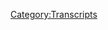 {{Transcript
    | title         = [[761: December 11, 2003]]
    | caption       = [https://knowledgefight.libsyn.com/761-december-11-2003 Listen to this episode on Libsyn]
    | episodeNumber = [[761: December 11, 2003|761]]
    | length        = 01:11:42
}}

{{MessageBox
    | header     = Warning: Bot Generated Content
    | text       = This transcript was automatically generated by transcription software and likely contains many mistakes and misattributions. Please check the audio for definitive quotes, attribution, and context.
    | image      = N3yvass4myg91.webp
    | imagewidth = 50px
    | id         = warning
}}

{{TranscriptBlock
    | name      = Alex Jones
    | timestamp = 00:04
    | text      = Red Alert. Red alert. Red alert. Red Alert knowledge five days damn important wedding knowledge party.com It's time to pray. I have great respect for knowledge, knowledge. I'm sick of them posing as if they're the good guys Shang chi or the bad guy knowledge. Dan and Jordan knowledge fight need money Andy and Andy are stopping Andy and Ken handy in Kansas. Andy in Kansas, you're on the airplane. Huge fan. I love your word. Knowledge by knowledge fight.com
}}

{{TranscriptBlock
    | name      = Dan
    | timestamp = 00:59
    | text      = Hey everybody, welcome back to knowledge fight. I'm Dan. I'm George. We're couple dudes like sit around worship at the altar of saline and talk a little bit about Alex Jones. Oh,
}}

{{TranscriptBlock
    | name      = Jordan
    | timestamp = 01:08
    | text      = indeed. We are. Oh. Something caught my throat. Oh, Dad, Jordan, dad. Jordan. Quick question. So what's your bright spot today, buddy? Well, my
}}

{{TranscriptBlock
    | name      = Dan
    | timestamp = 01:19
    | text      = bright spot today Jordan is that I finally got around to finishing off Better Call Saul. Oh, finally made it through the last season finished it. It's great. Yeah, I have some thoughts. Some spoiler free thoughts. I guess sounds good. Not enough Lavelle.
}}

{{TranscriptBlock
    | name      = Jordan
    | timestamp = 01:40
    | text      = That is that is fair. Always love
}}

{{TranscriptBlock
    | name      = Dan
    | timestamp = 01:43
    | text      = that Lavelle Crawford. He is he's a Missouri guy. I believe. Yeah. St. Louis. Yep. So that's always near and dear to my heart who
}}

{{TranscriptBlock
    | name      = Jordan
    | timestamp = 01:51
    | text      = are in comic for decades. Yes. Before just landed up in a weird situation long before
}}

{{TranscriptBlock
    | name      = Dan
    | timestamp = 01:57
    | text      = he was on Breaking Bad. He he was on BTS comic shows pretty regularly. On there. Thought he was hilarious. So funny. Me and my buddies had his CD taking a fat break. Big fan.
}}

{{TranscriptBlock
    | name      = Jordan
    | timestamp = 02:14
    | text      = He did have that early crutch of Hey, man. Come on. I'm a large dude. Yeah, yeah, we got it,
}}

{{TranscriptBlock
    | name      = Dan
    | timestamp = 02:21
    | text      = man. He's just so delivery. So great. We and my buddies got scolded because he came to deja vu the comedy club in Colombia. And we got scolded because we were laughing to RC
}}

{{TranscriptBlock
    | name      = Jordan
    | timestamp = 02:32
    | text      = man and his voice to his voice is so distinct. And he really uses it. Well.
}}

{{TranscriptBlock
    | name      = Dan
    | timestamp = 02:38
    | text      = Yeah. Yeah. So other thoughts that I had? That? I don't know. I thought it was I don't know if this is their intention. Okay. But I ran out of patience with the character of Saul.
}}

{{TranscriptBlock
    | name      = Jordan
    | timestamp = 02:53
    | text      = I think it is their attention. Yeah. After six seasons, how can you not be tired of a fast talking? Con man?
}}

{{TranscriptBlock
    | name      = Dan
    | timestamp = 03:00
    | text      = Well, there's, there's a like pathos. Obviously, that runs through especially like some of the earlier seasons sure of like, how this person turned into Saul Goodman. Right. Right. You know, and like, that is pretty interesting. That person does terrible things, but you feel for them. And truly, I just thought it was an interesting exercise in like, where is the point where that has? We've had enough of that. It is intentional, right? Bravo. Right, right. Right. Right. Yeah.
}}

{{TranscriptBlock
    | name      = Jordan
    | timestamp = 03:31
    | text      = It's fascinating. How how, what would I say, it's fairly difficult to create a character that is morally bankrupt, right? And then still set your TV series with that person in as the hero in their own mind, you know, so he's traveling throughout this world, and you see all these justifications that you make, and you can feel the pathos of it, right. But in real life, you'd be like, fucking get the shit out of here. Fuck you, man. Go.
}}

{{TranscriptBlock
    | name      = Dan
    | timestamp = 04:04
    | text      = But I also think it's not morally bankrupt. Enough. Fair, you know, I think that there's a little bit of trying to take out of both bash Sure, sure. Sure. If that's even a metaphor, but anyway, it was enjoyable enough, but I did resent that. It seemed to me that there were like, 10 episodes a season. Last season. There were 13 Yeah, but I didn't know that. And so it was fairly late at night. And I was like, All right, I'm on. I'm on episode eight. Oh, no. Yeah. And then I was like, Wait, there's another episode. Yeah. Then you got to finish it. Yeah, well, you can't not anyway, what's your bright
}}

{{TranscriptBlock
    | name      = Jordan
    | timestamp = 04:39
    | text      = spot? My bright spot is if you call you remember, what sorry. You got one more thought? One more thought one more thought.
}}

{{TranscriptBlock
    | name      = Dan
    | timestamp = 04:46
    | text      = So obviously, right Andy? This is not a spoiler. Sure. But like Walt and Jesse from Breaking Bad come back. Yes. For cambios at the courts, they gotta do of course your you know there's intersecting too. timelines high at all. Have you? I gotta say, refreshing is hell. See? See Jessie you know it right you forget like, like the amount of charm he has ya know it. That character is a lot of fun.
}}

{{TranscriptBlock
    | name      = Jordan
    | timestamp = 05:17
    | text      = Yeah, he's he's a character that somehow you're like yeah, man I'm rooting for you.
}}

{{TranscriptBlock
    | name      = Dan
    | timestamp = 05:24
    | text      = While I'm not sure if that got old Yeah, maybe it did and I just have forgotten because it's been a while since I watch Breaking Bad Yeah it
}}

{{TranscriptBlock
    | name      = Jordan
    | timestamp = 05:31
    | text      = does. It does make me want to watch Breaking Bad again but I still have not done it. You
}}

{{TranscriptBlock
    | name      = Dan
    | timestamp = 05:35
    | text      = know what's weird what when Jesse and Walt came back was my response to all it was this asshole. Motherfucker that maybe that's intentional too. Who knows? I interrupted you. Yeah, if
}}

{{TranscriptBlock
    | name      = Jordan
    | timestamp = 05:51
    | text      = you remember I told you about that 24 hour stream that guy did and Final Fantasy nine. Did all those funny, right? He's started doing Matakohe started doing a Final Fantasy one through 15 Oh, Marathon. Whoa, I think he's just going. I think he's, I think there's like an hour break. But essentially, he's just started them taking a little nap. He's been going on for three days or something. Now I think he's in like, 50 to three hours straight.
}}

{{TranscriptBlock
    | name      = Dan
    | timestamp = 06:20
    | text      = Is he trying to speed run? Yeah, all of them. Okay, from start to finish there even a record that he's trying to break or he just said,
}}

{{TranscriptBlock
    | name      = Jordan
    | timestamp = 06:28
    | text      = assume it's I assume that it what it really is, is an act of altruism, right? Somebody is going to do that. Right. So what he's doing is doing that in order to save the rest of the human race from having to is he doing it for charity? No, I
}}

{{TranscriptBlock
    | name      = Dan
    | timestamp = 06:43
    | text      = don't think so. Maybe I have no idea. This opportunity. Perhaps I do a fundraiser. So I
}}

{{TranscriptBlock
    | name      = Jordan
    | timestamp = 06:49
    | text      = don't think anybody is watching. I'm not sure.
}}

{{TranscriptBlock
    | name      = Dan
    | timestamp = 06:52
    | text      = So here's here's what I was thinking about was that so I know, I've only played the Final Fantasy seven remake at your behest. And you know, it's a modern game. Yeah. Has like the aesthetics of of a fairly current game. And I've seen the original Final Fantasy seven. What that will those graphics look like the polygon? Yeah, but that's the seventh one. Right? It was the first one like a Zork tech venture. It
}}

{{TranscriptBlock
    | name      = Jordan
    | timestamp = 07:20
    | text      = was I mean, I want to say it was more like Dig Dug, in that you had like just pixels, then you would walk up and then left and it would be like you got into a fight and you're like, fight and they're like you won the fight. That was basically
}}

{{TranscriptBlock
    | name      = Dan
    | timestamp = 07:33
    | text      = the first one was a Bubble Bobble. Yeah, about that. Well, that it's shocking to me. I mean, that would even be fun. I mean, I wouldn't want to watch this guy play for like days at a time. But no, no, it would be very interesting to see the evolution of the style and the aesthetics of it. Yeah, like that would be it'd be worth it to skim through it. It
}}

{{TranscriptBlock
    | name      = Jordan
    | timestamp = 07:55
    | text      = was it was fascinating. I like saw it happen. And then I saw some of the video game and I sat there and watched it for like, 1520 minutes. I was like, Oh, right. That's that game. That's
}}

{{TranscriptBlock
    | name      = Dan
    | timestamp = 08:04
    | text      = the sort of thing I would be like. Okay with putting on in the background? Yes.
}}

{{TranscriptBlock
    | name      = Jordan
    | timestamp = 08:08
    | text      = 100%. Yeah. And then I came back and he was playing a different game.
}}

{{TranscriptBlock
    | name      = Dan
    | timestamp = 08:12
    | text      = He's slowly losing his mind. I
}}

{{TranscriptBlock
    | name      = Jordan
    | timestamp = 08:14
    | text      = assume. At one point, I think I turned it on and he had not spoken for like a half hour. I don't know what's going on.
}}

{{TranscriptBlock
    | name      = Dan
    | timestamp = 08:21
    | text      = I do think there's something so great about like, endurance based comedy.
}}

{{TranscriptBlock
    | name      = Jordan
    | timestamp = 08:27
    | text      = Honestly, there's something so kindred I feel to him doing something absurd. Just because you know it needs do I guess Sure.
}}

{{TranscriptBlock
    | name      = Dan
    | timestamp = 08:38
    | text      = Like the George Lucas talk show with their lifetime special. They did 30 Something hours of all the live action star wars. Yes.
}}

{{TranscriptBlock
    | name      = Jordan
    | timestamp = 08:47
    | text      = It's what you gotta do.
}}

{{TranscriptBlock
    | name      = Dan
    | timestamp = 08:48
    | text      = Yeah, you end up going nuts. We should do that some time. Every episode of Infowars marathon.
}}

{{TranscriptBlock
    | name      = Jordan
    | timestamp = 08:54
    | text      = I don't know if we will live that long. We got to do okay. It's an act of altruism. Somebody's going to.
}}

{{TranscriptBlock
    | name      = Dan
    | timestamp = 09:01
    | text      = So Jordan today we have an episode to do. It won't be days long guy. Yeah, sure you have that? So here's the situation. Yeah. Ah, we're gonna do another 2003 episodes. Okay, and here's why. All right, I got down to business. And I was I was like, we're gonna go back to the President. We're gonna check in on him. I'm gonna play you a clip of Alex from the 28th. So that was Wednesday. Gotcha. And I just was like, I'm out.
}}

{{TranscriptBlock
    | name      = Alex Jones
    | timestamp = 09:27
    | text      = Powerful horses. Badly around the clock for many years to take us off the air. But thanks for you, the viewers and listeners, your word of mouth, your prayers, your support. We are still on air and in many ways those scarred stronger than ever, with more resolved than ever. Thank you so much for joining us today. Okay, we're gonna open the phones up throughout the four hours of the transmission. We have a very special guest popping in in the third hour, but the first and second hour and into the fourth week. begging halls today, on any issue you wish to discuss. It'll be a wild card. Free For All here, but honestly on the front a lot of topics and news that I want to get to
}}

{{TranscriptBlock
    | name      = Dan
    | timestamp = 10:11
    | text      = you sounds like shit. Yeah. Why
}}

{{TranscriptBlock
    | name      = Jordan
    | timestamp = 10:12
    | text      = does it sound so shady?
}}

{{TranscriptBlock
    | name      = Dan
    | timestamp = 10:14
    | text      = I mean, not just even the audio. He sounds like someone hit him with a Trank. Like, right before they started the show. Absolutely. It's it sounds so there's no spark of life. And just, it is a bummer. And then I kept listening and he doesn't go to calls.
}}

{{TranscriptBlock
    | name      = Jordan
    | timestamp = 10:31
    | text      = Come on,
}}

{{TranscriptBlock
    | name      = Dan
    | timestamp = 10:32
    | text      = I gotta get out of here. Man, Jesus, I know, we got to talk about the present day. Well, but like, I'm listening to this. He's making me sad. It's the end of the year. I don't want to deal with it. He's just doing like, one of his big narratives was a COVID. That conspiracy theory that he's pretending is current. But it's a talking point that he had from January. Yeah, like he's just reusing it as if it's some new bombshell. And I'm like, I can't I can't do this.
}}

{{TranscriptBlock
    | name      = Jordan
    | timestamp = 10:59
    | text      = I just do the one year anniversary of him making that bullshit claim. So
}}

{{TranscriptBlock
    | name      = Dan
    | timestamp = 11:03
    | text      = you know, your mind resets. Every year your greatest reset? Oh, so I decided I'm going to stick around in December 2003. So we're talking about December 11 2003. Ah, and this is a roller coaster. Okay, this episode at the beginning, you're gonna think you're gonna be really furious about it. And then you're still gonna be a little mad, but there's some fun. Okay. Okay, we'll go down to business on that. But first, Jordan, let's say hello to some new wall. Oh, that's great idea. I've got a couple of very late Happy Birthday. So let's just get those out of the way. First. So first, happy birthday, Phil on March 16. From your favorite sister. Thank you so much. You're now policy rock. I'm a policy
}}

{{TranscriptBlock
    | name      = Jordan
    | timestamp = 11:45
    | text      = Happy birthday. Thank you very much.
}}

{{TranscriptBlock
    | name      = Dan
    | timestamp = 11:47
    | text      = I'm not possibly be that delayed but in advance of this March.
}}

{{TranscriptBlock
    | name      = Jordan
    | timestamp = 11:53
    | text      = If if she did that on purpose, and sent it in like August just being like I bet they're gonna do it next year.
}}

{{TranscriptBlock
    | name      = Dan
    | timestamp = 12:01
    | text      = I don't know what the deal is. Anyway. Happy birthday. Happy birthday. And happy birthday Dr. Bell Arzo. Bell, Bell Azhar bow. Stand extend IQ. Thank you so much. You are now policy one. I'm a policy wonk Happy Birthday. Okay. And also, Kevin Love 2012 numbers are actually Adrenochrome thank you so much. You are now policy walk.
}}

{{TranscriptBlock
    | name      = Alex Jones
    | timestamp = 12:25
    | text      = I'm a policy wonk.
}}

{{TranscriptBlock
    | name      = Dan
    | timestamp = 12:26
    | text      = I sounded confused. But also those are just words. To put that together,
}}

{{TranscriptBlock
    | name      = Jordan
    | timestamp = 12:30
    | text      = if I remember correctly, Kevin Love in 2012 was on the Cavaliers or he might still have been on the Timberwolves.
}}

{{TranscriptBlock
    | name      = Dan
    | timestamp = 12:41
    | text      = I'm wondering if this is a Kony 2012 thick. But I just think that whenever anybody mentions 2012 Yeah, that's fair. That's he currently really stole 2012 from the Mayan apocalypse. That's fair terms of reference.
}}

{{TranscriptBlock
    | name      = Jordan
    | timestamp = 12:52
    | text      = That was interesting. Yeah.
}}

{{TranscriptBlock
    | name      = Dan
    | timestamp = 12:55
    | text      = Next, your mother walks policies and hell. Thank you so much for now policy.
}}

{{TranscriptBlock
    | name      = Alex Jones
    | timestamp = 12:59
    | text      = Well, I'm a policy wonk,
}}

{{TranscriptBlock
    | name      = Jordan
    | timestamp = 13:01
    | text      = thank you very much. Next,
}}

{{TranscriptBlock
    | name      = Dan
    | timestamp = 13:02
    | text      = just read Brave New World and surprise, Alex is still a dumbass. Thank you so much. You're now policy walk.
}}

{{TranscriptBlock
    | name      = Alex Jones
    | timestamp = 13:07
    | text      = I'm a policy wonk.
}}

{{TranscriptBlock
    | name      = Jordan
    | timestamp = 13:08
    | text      = Thank you very much. That was the biggest revelation from that
}}

{{TranscriptBlock
    | name      = Dan
    | timestamp = 13:11
    | text      = book. But did you read Brave New World revisited. Next Dream Queen and pizza boy, thank you so much for an hour policy won't have a policy. Thank you very much. And finally, Violet. Beauregard. Thank you so much, and our policy walk and they actually asked me to make sure that I pointed out that chimera is our people to thank you so much. You're now a policy wonk.
}}

{{TranscriptBlock
    | name      = Alex Jones
    | timestamp = 13:31
    | text      = I'm a policy wonk,
}}

{{TranscriptBlock
    | name      = Dan
    | timestamp = 13:32
    | text      = thank you very much. Thank you. All right. So we're in the past December 11 2003. I think in this first clip, you're going to get why I said, this might be an infuriating seeming episode.
}}

{{TranscriptBlock
    | name      = Alex Jones
    | timestamp = 13:46
    | text      = All right, my French folks listening worldwide all the ships at sea. It is Thursday, the 11th day of December 2003. We have Phyllis Shapley, the founder of Eagle Forum joining us halfway into the next hour.
}}

{{TranscriptBlock
    | name      = Dan
    | timestamp = 14:05
    | text      = So Phyllis Schlafly is on but this twists in a way that you wouldn't expect necessarily. I'm probably overselling this in terms of it being some kind of like really fun thing. I found it remarkably entertaining. Yeah. I also love the idea of Alex saying hello to the ships at sea.
}}

{{TranscriptBlock
    | name      = Jordan
    | timestamp = 14:23
    | text      = That was a that was a turn. Yeah. I wasn't expecting that. I wasn't sure if he was on some sort of special broadcast for
}}

{{TranscriptBlock
    | name      = Dan
    | timestamp = 14:30
    | text      = the troops. This is us. Oh, yeah.
}}

{{TranscriptBlock
    | name      = Jordan
    | timestamp = 14:34
    | text      = Bob Hope special. Is that what's going on here? Yeah.
}}

{{TranscriptBlock
    | name      = Dan
    | timestamp = 14:38
    | text      = So there's some there's some news stories that Alex gets to and here is the first one
}}

{{TranscriptBlock
    | name      = Alex Jones
    | timestamp = 14:44
    | text      = and we're about to dive straight into all the vital news and information so strap yourselves in. The websites are in fo wars.com and prison planet.com. British intelligence helped her militaries bomb Northern Ireland. That's the London Guardian headline from today. Now you can't spell out government sponsored terrorism any clearer than that Kenyan that's already come out that almost every major bombing of the last 20 or years has been British in intelligence
}}

{{TranscriptBlock
    | name      = Dan
    | timestamp = 15:19
    | text      = except Except for the all those ones that you said Putin did. Wait,
}}

{{TranscriptBlock
    | name      = Jordan
    | timestamp = 15:24
    | text      = wait, did he just say every bombing for the last 24 years while and they got the market cornered? Well
}}

{{TranscriptBlock
    | name      = Dan
    | timestamp = 15:32
    | text      = see, this is why Alex was concerned about the euro.
}}

{{TranscriptBlock
    | name      = Jordan
    | timestamp = 15:37
    | text      = Absolutely, yeah, if the UK has got that on their lockdown.
}}

{{TranscriptBlock
    | name      = Dan
    | timestamp = 15:41
    | text      = So this has to do with a trio of bombs that were detonated in Dublin on May 17 1974, ultimately killing 26 and injuring hundreds more. This was followed up by another bomb that went off in Monacan. At this point, in 2003, former Irish Supreme Court Judge Henry Barron was preparing to release a report detailing an investigation into British intelligence involvement in the troubles. And one of the things that was a big takeaway was that British intelligence likely colluded with loyalist terrorists in the carrying out of these bombings, oh, everyone is shocked. This is awful. But even the underlying report that Alex is using, as he sort of stopped short of saying that it can be proven. Alex is very uncertain and on careful about detail, right, right. Another detail that Alex is getting wrong is that he's saying that these bombings that British intelligence is suspected of involvement in happened in Northern Ireland. The two cities that they occurred in are both in Ireland. Yeah, this is a pretty critical detail when you consider the dynamics of Alex's ideas about false flags and all of that, but he just gets it wrong. And then it's established and he moves on.
}}

{{TranscriptBlock
    | name      = Jordan
    | timestamp = 16:49
    | text      = That's what was confusing me is like, Okay, well, British intelligence is bombing Northern Ireland to blame it on the IRA. Yes. But that's not what's happening. Oh, they just bombed the IRA.
}}

{{TranscriptBlock
    | name      = Dan
    | timestamp = 17:00
    | text      = They were given clandestine support to loyalist terrorists in Ireland. Right. That was that the story was Alex's misreporting it in a way that would lead you to the conclusion that you came to?
}}

{{TranscriptBlock
    | name      = Jordan
    | timestamp = 17:14
    | text      = Right. Right, right. Yeah. Because I mean, historically, I'm gonna, I'm gonna just go out on a limb here, and I'm gonna say, the British have not been on the Irish side.
}}

{{TranscriptBlock
    | name      = Dan
    | timestamp = 17:24
    | text      = So Alex says this story, and he covers it a bit poorly, naturally gets details wrong. doesn't hit any any, like actual points of what this this Baron the judge was putting out, or these stories are actually about. But he does get back to another story. And this was on our last episode seemed very strange. If you recall, there was a judge that said, Hey, if you say Jesus putting you in jail,
}}

{{TranscriptBlock
    | name      = Jordan
    | timestamp = 17:52
    | text      = yes, I do recall the prison. I do recall how important that was. Yes,
}}

{{TranscriptBlock
    | name      = Dan
    | timestamp = 17:57
    | text      = yeah. I was very confused by this naturally. And thankfully, Alex brings it back up good, and we get some new details. Excellent.
}}

{{TranscriptBlock
    | name      = Jordan
    | timestamp = 18:03
    | text      = We'll also
}}

{{TranscriptBlock
    | name      = Alex Jones
    | timestamp = 18:05
    | text      = explode the myth of Church State separation. And we have a synopsis here due to listeners requesting that we'll go over. Here's one of them. In Texas, a US District Judge decreed that any student uttering the word Jesus at his school graduation will be arrested and locked up and make no mistake, announced judge Samuel b can't. The court is going to have the United States Marshal in attendance at the graduation of any student offends this court. The student will be summarily arrested and will face up to six months incarceration in Galveston County Jail for contempt of court. I'll tell you if I was a student I'd say the name Jesus good for you. Little thing
}}

{{TranscriptBlock
    | name      = Dan
    | timestamp = 18:45
    | text      = you should know but Samuel can't get piece of shit. I was gonna say there's no way this guy is a cool dude. In 2009. He resigned his position as Judge instead of facing an impeachment hearing over charges that he sexually assaulted multiple former employees. He ended up being sentenced to 33 months in prison for obstruction of justice involving those accusations. And in the course of it, it came out that like he would tell the beat like people he was harassing. Yeah, like I am the law. Oh, boy. Yeah, he sucks. Yeah, I was trying to dig up this stuff about him saying that no one could say Jesus at this graduation, but there weren't any stories about it from 2003. What you'd think there would be if that
}}

{{TranscriptBlock
    | name      = Jordan
    | timestamp = 19:24
    | text      = was a true story, Fox News would have turned that into a years long investigation.
}}

{{TranscriptBlock
    | name      = Dan
    | timestamp = 19:30
    | text      = Well see, here's the thing. Well, I was poking around and then I found an article on a Christian blog and it started to come into focus. Apparently this story about Kent comes from a book by David Limbaugh titled persecution, how liberals are waging war against Christianity. According to this book, Kent made the proclamation in May 1995. Alex is reporting this as he presents a story because he's probably just seen blogs that are repeating this thing that was published in limbaugh's book which came out In August 2003, so Alex is probably like he thinks that this is the thing that just happened and that's because of lazy right opportunistic reporting that goes on and sensational last right? Right Wing victimization blogs. This claim is reported all over apocalyptic Christian media and it's told differently in different venues. For instance, it's often reported as a threat about a graduation in the outlets that want to appear more news like John Hagee doomsday preacher wrote about Kenton his book, can America survive 10 prophetic signs, we are the terminal generation. And it hits a little different as the kids say, for one thing, it isn't about a graduation ceremony anymore. This time it's about anybody praying in school. Oh my god. And it also seems a bit more severe. Quote, anyone who thinks I'm kidding about this better think again, anyone who violates these orders is going to wish that he or she had died as a child when this court gets through with it.
}}

{{TranscriptBlock
    | name      = Jordan
    | timestamp = 20:56
    | text      = All right. All right. Okay, eventually, we're gonna have to deal with lying as a problem in maths right.
}}

{{TranscriptBlock
    | name      = Dan
    | timestamp = 21:04
    | text      = They're gonna wish they died as a child. This
}}

{{TranscriptBlock
    | name      = Jordan
    | timestamp = 21:06
    | text      = is insane. What the fuck is happening? I don't know why you can't just say this.
}}

{{TranscriptBlock
    | name      = Dan
    | timestamp = 21:13
    | text      = So I looked around a little bit more, and I was able to find some news for 1995 that explained what this is about. Okay. in Galveston, Texas, a lawyer representing four students brought a suit against the school system because they had formal prayers read before graduation ceremonies, and before every home football game, and because folks also they routinely would hand out Bibles on school grounds, right. So these four students brought a class action suit against the school district. Yeah, I'm on their team. I can find no concrete evidence that can't ever said anything about people who said Jesus, wishing they hadn't been born. But this case did eventually make it all the way to the Supreme Court in Santa Fe Independent School District vs. Doe, where the court ruled that these prayers, even if they were written and delivered by students constituted policy of the school and therefore broke the Establishment Clause. Yeah. interesting bit of trivia, the lawyer who represented the school district in their argument that they are
}}

{{TranscriptBlock
    | name      = Jordan
    | timestamp = 22:07
    | text      = feel Hatice.
}}

{{TranscriptBlock
    | name      = Dan
    | timestamp = 22:12
    | text      = But it was Jay Sekulow, who would go on to be one of Trump's top attorneys and may have perjured himself during the impeachment hearings.
}}

{{TranscriptBlock
    | name      = Jordan
    | timestamp = 22:19
    | text      = Why is life so weird? Yeah,
}}

{{TranscriptBlock
    | name      = Dan
    | timestamp = 22:22
    | text      = these recurring characters pop back up.
}}

{{TranscriptBlock
    | name      = Jordan
    | timestamp = 22:24
    | text      = I mean, I It's it but the more it does make sense on a certain level in a hopeful way, there that there can't be that many people with no shame, right? Sure.
}}

{{TranscriptBlock
    | name      = Dan
    | timestamp = 22:34
    | text      = Did they make showing back up? Yeah, the fact the fact that they're recycling? Yeah, it does imply that like, there's enough people who wouldn't do yeah, there's only
}}

{{TranscriptBlock
    | name      = Jordan
    | timestamp = 22:42
    | text      = so many nights on the on the chessboard, you know, you can't have more or less.
}}

{{TranscriptBlock
    | name      = Dan
    | timestamp = 22:47
    | text      = Well, I guess I was gonna I was gonna rebut that. But this kind of works for your argument, too. And that is that like, there may be a ton of people who have no shame. But there's only a few who have any talent. Yes, yeah, there we go. The other ones just they're the pawns on the board.
}}

{{TranscriptBlock
    | name      = Jordan
    | timestamp = 23:03
    | text      = They'll be sacrificed for nothing.
}}

{{TranscriptBlock
    | name      = Dan
    | timestamp = 23:05
    | text      = Anyway, I don't know if these quotes that are being thrown around are accurate. And more likely, what happened is that a judge said, if they were going to have a prayer, it had to be non sectarian, which is being framed as he was anti Jesus. And if you say, I will say, however, that Sam can't is giant piece of shit. And if there's anyone that I think has the character to possibly say something like that, quote, probably could be him. Now. I'm not gonna say it's impossible that this quote is real, but if it is, it's being used very out of context. And it happened in 1995. Yeah, and now we're eight years later on Alex's show, and he's pretending that this dude just said this thing. It's it's a little bit much. Yeah,
}}

{{TranscriptBlock
    | name      = Jordan
    | timestamp = 23:45
    | text      = I mean, a guy who's documented as saying things along the lines of I Am, the law may have delayed out a couple of Judge Dredd punishments
}}

{{TranscriptBlock
    | name      = Dan
    | timestamp = 23:56
    | text      = in his time. It might have been I am the government, but you know, St. Paul.
}}

{{TranscriptBlock
    | name      = Jordan
    | timestamp = 24:00
    | text      = Sure. Yeah, whatever it is, yeah. Judge Dredd.
}}

{{TranscriptBlock
    | name      = Dan
    | timestamp = 24:03
    | text      = I mean, I was thinking about it. It's like, it would be legit like us covering something that happened in 2014. As if it was, yeah, like happening right now. Yeah. sloppy.
}}

{{TranscriptBlock
    | name      = Jordan
    | timestamp = 24:15
    | text      = That's terrible. Yeah, that's terrible.
}}

{{TranscriptBlock
    | name      = Dan
    | timestamp = 24:18
    | text      = Anyway, there's some other bad news.
}}

{{TranscriptBlock
    | name      = Jordan
    | timestamp = 24:21
    | text      = Kevin Love was just
}}

{{TranscriptBlock
    | name      = Alex Jones
    | timestamp = 24:22
    | text      = traded to the Cavaliers. There's examples here of kindergarteners, saying God is great. God is good. Let's thank him for food. They're being grabbed. It's thoughtcrime folks, but you can run around engaging in witchcraft activities all you want if you love Harry Potter.
}}

{{TranscriptBlock
    | name      = Dan
    | timestamp = 24:37
    | text      = Yep, yep. You can read Harry Potter, which is witchcraft craft activity. But if you're, if you're in kindergarten, and you pray for over a snack, you go into jail. i You're getting arrested.
}}

{{TranscriptBlock
    | name      = Jordan
    | timestamp = 24:48
    | text      = I don't understand how you cannot see the glaring difference between the two, even as an offhand comment of being like Oh, but you can talk about witches and Harry Potter all De that you want like that. So not similar to pray?
}}

{{TranscriptBlock
    | name      = Dan
    | timestamp = 25:04
    | text      = Well, totally. And also, I don't think you can get arrested as a kindergartener
}}

{{TranscriptBlock
    | name      = Jordan
    | timestamp = 25:09
    | text      = you can and try it as an adult, but only three states three states Mississippi, because everyone can be tried as an adult in Mississippi, Louisiana because sometimes how
}}

{{TranscriptBlock
    | name      = Dan
    | timestamp = 25:19
    | text      = do you pronounce that state Mississippi? Okay.
}}

{{TranscriptBlock
    | name      = Jordan
    | timestamp = 25:23
    | text      = I can't not Mississippi
}}

{{TranscriptBlock
    | name      = Dan
    | timestamp = 25:25
    | text      = have you been hanging out with that guy who makes copies, Alex's take
}}

{{TranscriptBlock
    | name      = Jordan
    | timestamp = 25:29
    | text      = Louisiana dentures. That's my name is the epi patches, we go down the Mississippi.
}}

{{TranscriptBlock
    | name      = Dan
    | timestamp = 25:35
    | text      = So Alex has some just deceit about this whole story about the you're going to jail for saying Jesus,
}}

{{TranscriptBlock
    | name      = Alex Jones
    | timestamp = 25:43
    | text      = and the Wiccans can have their little grips. The Harry Potter worshipers can the Buddhists, the Muslims can wear their head dresses, that's all fine and dandy. But when you get to Christians in their own acceptance speeches, for those that want awards that was of this particular case, cannot thank Jesus for the guidance in their life. That's a violation of the First Amendment. From everything
}}

{{TranscriptBlock
    | name      = Dan
    | timestamp = 26:06
    | text      = I can tell it would have been totally fine for a student to thank Jesus in acceptance speech, the issue came down to prayers that were being held before football games and before the graduation ceremony like a actual formal benediction, right? Typically, in cases like this, Alex needs to lie about details in order to make the situation seem more egregious than it actually is, since the real world version of events is actually fairly sensible. And, you know, if you're not a zealot, you kind of get what the point is. Yeah, you can't do that. Alex needs to like lie, because it's required in service of amplifying feelings of victimhood, right, because the only thing that makes any of these stories useful, right?
}}

{{TranscriptBlock
    | name      = Jordan
    | timestamp = 26:46
    | text      = Well, I mean, the fuel if he were not to lie, then he would have to as a free speech absolutist be against prayer being in that school.
}}

{{TranscriptBlock
    | name      = Dan
    | timestamp = 26:57
    | text      = Um, I think you'd find a way around it. Well, his way around it as like, what sure but you could lie differently.
}}

{{TranscriptBlock
    | name      = Jordan
    | timestamp = 27:06
    | text      = I feel like that doesn't change. The fundamental thing that I said, but
}}

{{TranscriptBlock
    | name      = Dan
    | timestamp = 27:10
    | text      = you can preserve your free speech absolutism by lying about a different thing. You know what I'm saying?
}}

{{TranscriptBlock
    | name      = Jordan
    | timestamp = 27:16
    | text      = Right, right. No,
}}

{{TranscriptBlock
    | name      = Dan
    | timestamp = 27:18
    | text      = I agree with you, though. You could like twice. I'll see there's a variety of lies. Yeah. Okay. Yeah, that's the Alex Jones way. There we go. So Alex, he's a he's a good mind to do something about he, he's gonna do something about this.
}}

{{TranscriptBlock
    | name      = Alex Jones
    | timestamp = 27:31
    | text      = What? And so that's why they can tell you the first letter writing no freedom of speech. And we go, Yes, sir. Yes, ma'am. Let me tell you, I was a student at that school. I need to go to that graduation and just stand up and say, PJ and just say I love Jesus, and let him put me in jail for six months. We cannot put up with this.
}}

{{TranscriptBlock
    | name      = Dan
    | timestamp = 27:52
    | text      = I have bad news. You're going to need a time machine. Yeah, you're gonna have to, you know,
}}

{{TranscriptBlock
    | name      = Jordan
    | timestamp = 27:57
    | text      = I mean, in his, in his in, in fact, all of our defenses. I think if there was a judge who was like, you can't say Jesus, at your graduation, or we'll put you in jail for six months. I would totally say Jesus as much as possible. Sure. Fuck you. Fuck you put me in jail. Come at me.
}}

{{TranscriptBlock
    | name      = Dan
    | timestamp = 28:14
    | text      = Yeah. And then the ACLU would defend you.
}}

{{TranscriptBlock
    | name      = Jordan
    | timestamp = 28:18
    | text      = Absolutely. It'll all be fine. Yeah.
}}

{{TranscriptBlock
    | name      = Dan
    | timestamp = 28:21
    | text      = I do love this. I got a good mind to go back in time.
}}

{{TranscriptBlock
    | name      = Jordan
    | timestamp = 28:25
    | text      = Oh, man. The most banal use for a time machine one can imagine
}}

{{TranscriptBlock
    | name      = Dan
    | timestamp = 28:31
    | text      = you know, to like, I think that there's something to be said for like, if you are a student there. And the situation that Alex is lying about is actually the way he describes. Yeah, you should yell Jesus or something like that. Yeah. That this is an inappropriate. Yeah. That is that is wrong. Yes. So that student I think would be well within their right to do that, right. For Alex to go there just to do that. And insane person, right. And it kind of takes it outside of the realm of like, principal and more like, get some attention. Yeah, exactly. That really is how it feels.
}}

{{TranscriptBlock
    | name      = Jordan
    | timestamp = 29:06
    | text      = I have half a mind to pull a stunt to get attention for me. Yeah. Oh, do you Alex seems
}}

{{TranscriptBlock
    | name      = Dan
    | timestamp = 29:11
    | text      = a little bit less than you were. Maybe a student protests would be maybe. So we talked about Louisiana, man. Sure. Tape man. We learned on our last episode that the tapes no longer super effective down to 80% 80% based on Alex's tabulation that he keeps in his mind, yes. A running tabulation he has in his mind, and I have some great news. What's that? It's back up. Things are on the upward swing. already. Oh, now
}}

{{TranscriptBlock
    | name      = Caller 3 (761)
    | timestamp = 29:40
    | text      = we've given tapes to some people that still have refused to watch them because they know it's real, but they don't want to come out of that sleepy world, I guess you'd call and
}}

{{TranscriptBlock
    | name      = Alex Jones
    | timestamp = 29:49
    | text      = What percentage of them would you say are like that?
}}

{{TranscriptBlock
    | name      = Caller 3 (761)
    | timestamp = 29:52
    | text      = Less than 1% less than 1% we get literally 99.9% response that they If it's a level
}}

{{TranscriptBlock
    | name      = Alex Jones
    | timestamp = 30:02
    | text      = of the power, we think of power shave America. We think it's up to you make more copies. Thank you for what you're doing.
}}

{{TranscriptBlock
    | name      = Dan
    | timestamp = 30:11
    | text      = He's thanking this guy for what he's doing, but I think more what he's thanking him for is like, Thank you for giving me a char totally
}}

{{TranscriptBlock
    | name      = Jordan
    | timestamp = 30:18
    | text      = 100% Yeah, absolutely.
}}

{{TranscriptBlock
    | name      = Dan
    | timestamp = 30:20
    | text      = I am no longer down in the dumps with Louisiana tape. Man. We are cooking Sandy 9.9. Baby,
}}

{{TranscriptBlock
    | name      = Jordan
    | timestamp = 30:27
    | text      = sir. Both of us know that. 99.9 is an absolutely insane number, but it makes me feel a hell of a lot better.
}}

{{TranscriptBlock
    | name      = Dan
    | timestamp = 30:34
    | text      = I look. I appreciate what you're doing, sir. But I cannot imagine that you're giving out enough tapes to have a decimal Yeah. 100% decimal point this is nonsense means
}}

{{TranscriptBlock
    | name      = Jordan
    | timestamp = 30:42
    | text      = that you had to have given out at least 1000 tapes? Yeah,
}}

{{TranscriptBlock
    | name      = Dan
    | timestamp = 30:46
    | text      = not a chance. Nope. So on his last show, or our last episode, we experienced Alex having a conversation with his water filter response, right. And on this episode, Alex says another bit of broker programming with his water filter sponsor. Well, that's nice, but it's a different person. I'm sorry. We're on the same company. Oh, okay. And then make the same joke. soundgrid. We're about
}}

{{TranscriptBlock
    | name      = Alex Jones
    | timestamp = 31:06
    | text      = to go to Alan and Marty and Leon and JQ. And John, quickly, over the next four or five minutes. I'm honored to have our great sponsor on and that's Debbie Morrow with new millennium concepts with the holiday Christmas specials who am committing a thought crimes and Christmas. I may offend somebody great water filters at wonderful prices. And you support the international outreach of this show.
}}

{{TranscriptBlock
    | name      = Dan
    | timestamp = 31:31
    | text      = radio hosts get six months in prison present. Yeah,
}}

{{TranscriptBlock
    | name      = Jordan
    | timestamp = 31:34
    | text      = yeah, absolutely. That's let's see, you say that six times. And that's equivalent to being a judge convicted of sexually assaulting multiple employees.
}}

{{TranscriptBlock
    | name      = Dan
    | timestamp = 31:44
    | text      = Well, three months more than that? Yeah. Yeah. So I mean, this is just a little stale. So Phyllis Schlafly joins on. And she has she has some points that she wants to make. For those who may not be as familiar. We haven't talked about Phyllis Schlafly. While it's been a long time, but she has come up. She's been on Infowars. In the past that we've discussed, she is an old school. Far Right, anti feminist, anti communist figure. John Birch Society adjacent, you bet involved with them, and then started the Eagle Forum. Yeah. Which is largely a lot. A lot of her work has to do with anti women's causes. Yeah,
}}

{{TranscriptBlock
    | name      = Jordan
    | timestamp = 32:30
    | text      = she's a real piece of shit. And she carved her spot in history for
}}

{{TranscriptBlock
    | name      = Dan
    | timestamp = 32:35
    | text      = very, very strongly anti reproductive health access very strongly against women in workplaces. Yeah. Yeah.
}}

{{TranscriptBlock
    | name      = Jordan
    | timestamp = 32:44
    | text      = Against Women making decisions for themselves.
}}

{{TranscriptBlock
    | name      = Dan
    | timestamp = 32:47
    | text      = It's couched differently than that. But at the end of the day, there's a lot of that. Yeah. And so here she comes on. And these are the issues that are most important.
}}

{{TranscriptBlock
    | name      = Alex Jones
    | timestamp = 32:58
    | text      = How much well, one of the biggest things we face right now that could destroy our free country?
}}

{{TranscriptBlock
    | name      = Phyllis Schlafly
    | timestamp = 33:04
    | text      = Well, I think one of the biggest things is the out of control federal courts. The judicial activists are trying to make law to do things that no elected legislature would do. And so we find this tremendous attack and state after state to get rid of the pledge of allegiance to get rid of the 10 commandments, and to redefine marriage.
}}

{{TranscriptBlock
    | name      = Dan
    | timestamp = 33:28
    | text      = So the out of control courts, yes, they're so out of control out of control, but getting rid of the Pledge of Allegiance that's out of control, getting rid of the 10 commandments, and I'd say what she means by that is like 10 commandments not being posted in government building, which is not getting rid of that got rid of them. And then people are moving towards marriage equality and that makes her mad. Yeah, they're out of control. Don't seem like very serious grievance, will destroy the country. First
}}

{{TranscriptBlock
    | name      = Jordan
    | timestamp = 33:55
    | text      = off, if we don't have children saying the Pledge of Allegiance every morning. How will they learn 20 years later? How insane it was for them to say the Pledge of Allegiance every morning. Right?
}}

{{TranscriptBlock
    | name      = Dan
    | timestamp = 34:06
    | text      = Maybe I'm weird, but I don't really have that much of a problem with the Pledge of Allegiance in schools. I know. It's a little bit fucked up and kind of weird, you know, just conceptually, but I don't really think it affected me that much. Saying the pledge every day.
}}

{{TranscriptBlock
    | name      = Jordan
    | timestamp = 34:21
    | text      = I never felt that I had actually pledged my allegiance to anything.
}}

{{TranscriptBlock
    | name      = Dan
    | timestamp = 34:25
    | text      = Not really, it was sort of the formality of knowing more than anything. I mean, in a perfect world, maybe it wouldn't be something that happens but in terms of priorities, I really I'm not sure that it indoctrinates kids or anything like I don't I don't know it's weird. I know that just from a like what it is standpoint, I strongly oppose it. I don't know i Here's I couldn't say I could be convinced we played on this. We have
}}

{{TranscriptBlock
    | name      = Jordan
    | timestamp = 34:54
    | text      = a staggering list of problems that affect every single thing that we do worldwide, they're constantly Drew. Now, if we're talking about dividing up the energy necessary to solve these problems, I'm not going to put a lot of energy towards the Pledge of Allegiance. Sure. That's kind of the situation. I it should be gone there. Yeah,
}}

{{TranscriptBlock
    | name      = Dan
    | timestamp = 35:15
    | text      = there seem to be fundamental issues, especially even affecting, like schools and students. That would be much more important,
}}

{{TranscriptBlock
    | name      = Jordan
    | timestamp = 35:24
    | text      = I find, I mean, but fundamentally, I find it insane to pledge one's allegiance to any country or government body or anything along those lines. See,
}}

{{TranscriptBlock
    | name      = Dan
    | timestamp = 35:32
    | text      = that's why I could be swayed. I don't know. I wouldn't
}}

{{TranscriptBlock
    | name      = Jordan
    | timestamp = 35:35
    | text      = pledge my allegiance to fucking you. You have to you have to earn my allegiance on the daily every single day, Dan,
}}

{{TranscriptBlock
    | name      = Dan
    | timestamp = 35:44
    | text      = where's that cat? So, Alex has Schlafly in here. And he's like, Hey, I don't know if you heard this story about this judge. Right? You're talking about the out of control for this
}}

{{TranscriptBlock
    | name      = Jordan
    | timestamp = 35:56
    | text      = judges whole story ready and well waiting to go for?
}}

{{TranscriptBlock
    | name      = Phyllis Schlafly
    | timestamp = 36:00
    | text      = Oh, yeah. We cannot let the judges presume to make law, such as telling us we can't have the pledge of allegiance or the 10 commandments, or we can't have marriage as a man and a woman
}}

{{TranscriptBlock
    | name      = Alex Jones
    | timestamp = 36:13
    | text      = will absolutely in fact, here's an example in Texas, a US District Judge decreed that any student uttering the word Jesus at his school graduation will be arrested locked up. Here's the quote from the judge. And make no mistake. According to judge Samuel B. Kent, the court quote is going to have the United States Marshal in attendance at the graduation of any student offends this court. The student will be summarily arrested and will face up to six months incarceration and the Galveston County Jail for contempt of court. Now, I would expect to see that in Beijing, China, but not in Galveston, Texas.
}}

{{TranscriptBlock
    | name      = Phyllis Schlafly
    | timestamp = 36:47
    | text      = That's outrageous, isn't outrageous. There's nothing in the Constitution that says we cannot acknowledge God. And this is why I am urging that the US Congress exercise its rights, established in Article Three of the US Constitution, to withdraw jurisdiction from the courts over the acknowledgement of God.
}}

{{TranscriptBlock
    | name      = Dan
    | timestamp = 37:07
    | text      = It's telling that Alex can ramble off this story about Judge Kent as if it's a current headline, and Phyllis responds to it without any awareness. She's just accepting Alex's framing. This was a big case in terms of religious expression at schools. Like I said, it ended up going all the way to the Supreme Court who made their ruling on it in June 2000. This is an eight year old story but at the point Alex is covering it. The ruling from the court is only three years back, and it's squarely in the wheelhouse of both Alex and Philex. Phyllis,
}}

{{TranscriptBlock
    | name      = Jordan
    | timestamp = 37:39
    | text      = they should know all about it
}}

{{TranscriptBlock
    | name      = Dan
    | timestamp = 37:40
    | text      = right there unawareness of this is pretty fucking embarrassing. When Alex rattles off this headline, Phyllis should recognize what he's talking about and say that was eight years ago when that happened. But she doesn't. It could be that she doesn't know the case, in which case, she clearly doesn't take the issue she's covering as seriously as she pretends to. Or it could be that she knows full well that it's an old story, but they pushing it as if its current is helpful in terms of pushing her own narratives and they agenda. It's not that compelling to argue that courts need to be overhauled because of a news story from almost a decade ago. That's such a non news piece that everyone on this show things that happened last week, that's not going to really get the audience excited. You need that immediacy to make the threat to the audience feel pressing, like they need a hero to step up and fight that victimization. They're being told they're facing. Right. Right. Right.
}}

{{TranscriptBlock
    | name      = Jordan
    | timestamp = 38:31
    | text      = And I mean, that to be to be clear on this. This was already decided in the Supreme Court. Yeah, at this point in time three years ago by the 2000. Supreme Court, if I recall correctly, the five to four Supreme Court that stole the election for Bush. Well, but that's not a that's not a left leaning judicial activist court. Here's where you're wrong. Oh, my bad, my bad apologies. I forgot that Alito was still on the left wing back in 2000.
}}

{{TranscriptBlock
    | name      = Dan
    | timestamp = 39:05
    | text      = Alito was not on the court. Oh, oh, wait, no, he was he was? Yeah. Wait, wait, wait.
}}

{{TranscriptBlock
    | name      = Jordan
    | timestamp = 39:12
    | text      = So 2000 So it was a Thomas was on the
}}

{{TranscriptBlock
    | name      = Dan
    | timestamp = 39:15
    | text      = court. Here's why. I'm confused. Why? Because the Supreme Court does come up. And Sandra Day O'Connor is evoked? Yeah. And Alito replaced her. Right. And that's why I got confused. Yeah, because in this episode, there is a mention of Sandra Day O'Connor. Yeah.
}}

{{TranscriptBlock
    | name      = Jordan
    | timestamp = 39:32
    | text      = She's dead by 2000. Right.
}}

{{TranscriptBlock
    | name      = Dan
    | timestamp = 39:34
    | text      = I think she retired. Oh, but like, what do we what? Where do you place her on the ideological spectrum? Sandra Day
}}

{{TranscriptBlock
    | name      = Jordan
    | timestamp = 39:42
    | text      = O'Connor? Yeah. For the time. Very left for now. A slight conservative.
}}

{{TranscriptBlock
    | name      = Dan
    | timestamp = 39:50
    | text      = Yeah, apparently, she's a arch feminist.
}}

{{TranscriptBlock
    | name      = Alex Jones
    | timestamp = 39:54
    | text      = Yeah, I mean, it's a Republican Supreme Court. That's going along with it, Shane, they're gonna fall Will the UN, what's your comments do that wrong?
}}

{{TranscriptBlock
    | name      = Phyllis Schlafly
    | timestamp = 40:03
    | text      = It is true that seven of the nine justices are appointed by Republican presidents who were just simply somehow cheated or misled by the by the people they appointed. For example, Ronald Reagan appointed Sandra O'Connor. And he made the mistake and during his campaign of saying he was going to appoint a woman, and then she was the only woman he was shown. And my guess is he said to her, Sandra, of course, you're pro life, aren't you? And she said, Of course, Mr. President, and then she went right ahead, took the appointment and has demonstrated her feminist leanings ever since. And it's too bad how they were misled.
}}

{{TranscriptBlock
    | name      = Dan
    | timestamp = 40:48
    | text      = Reagan got tricked. Yeah, that sounds right. Also, correction. Samuel Alito was not on the court until 2006. No shit. Yeah, she retired in 2005, where she announced her retirement 2005 Wait your timelines a little bit off?
}}

{{TranscriptBlock
    | name      = Jordan
    | timestamp = 41:03
    | text      = What was the one that I was thinking of? Roberts? No, no, it was. The baby is the toady guy. I'm great at Supreme Court names. The guy who looks like a toad. I think he's dead. Now the guy who looks like a toad you say yeah, you know, the Supreme Court Justice that looks like a toad. Sure. I know. That doesn't narrow it down as much as we'd like.
}}

{{TranscriptBlock
    | name      = Dan
    | timestamp = 41:25
    | text      = Also, Sandra Day O'Connor is still alive. No shit 92 years young could have could have swore she was dead. No. How about that? Apparently not. John Paul Stevens die. So you think of No, I think Kennedy Yes. Candidate David Souter. Now, I was thinking a candidate. Okay. Yeah. We could just go through, it's gonna say the list of every athlete justice.
}}

{{TranscriptBlock
    | name      = Jordan
    | timestamp = 41:49
    | text      = I wasn't the most politically active at the age of 12. So I don't have all of the Supreme Court justices from 2000. It
}}

{{TranscriptBlock
    | name      = Dan
    | timestamp = 41:57
    | text      = did not feel right to me that Alito would have been there that
}}

{{TranscriptBlock
    | name      = Jordan
    | timestamp = 42:01
    | text      = I know. I don't know why I was thinking that. Yeah.
}}

{{TranscriptBlock
    | name      = Dan
    | timestamp = 42:05
    | text      = We all have time. confusions. Yeah, to keep all these dates.
}}

{{TranscriptBlock
    | name      = Jordan
    | timestamp = 42:10
    | text      = Yes. was appointed by Bush. Yeah. Especially especially
}}

{{TranscriptBlock
    | name      = Dan
    | timestamp = 42:14
    | text      = when, like a fair amount of the justices on the Supreme Court are kind of like, you know, a lot of it does feel a bit like, you know, just fill in the blank. You know, a lot of it doesn't there's not a lot of things to grab on to Right. Right. Right. But yeah, so Sandra Day O'Connor noted, are fairly conservative member of the court. Yeah. Was a big time feminist to tricked Reagan. Reagan. It's just because you didn't overturn Roe v. Wade. Yes. Basically, I know that they're responding so they've ever wanted. So now I told you, there's a little bit of a twist. And here's here's where it starts to come into play. Alec's might not understand the way his audience thinks. Because they don't like Phyllis Schlafly.
}}

{{TranscriptBlock
    | name      = Jordan
    | timestamp = 43:00
    | text      = What? Yeah. Interesting.
}}

{{TranscriptBlock
    | name      = Dan
    | timestamp = 43:03
    | text      = She pals around with the Neo cons.
}}

{{TranscriptBlock
    | name      = Jordan
    | timestamp = 43:07
    | text      = Well, that's fair. She
}}

{{TranscriptBlock
    | name      = Dan
    | timestamp = 43:08
    | text      = supports bush. That's fair. She supports the GOP in general. And Alex has trained his audience to understand that the Neo cons are all fucking communists. They are all Trotsky are evil who are in disguise? Because the only people who are pure are the Ron Paul types and the real severely right wing people who think that anybody like George Bush is secret communist. Yeah,
}}

{{TranscriptBlock
    | name      = Jordan
    | timestamp = 43:39
    | text      = this was back in the day before those people were the government. And now that was back whenever the tables had turned, you know, the the Neo cons were running everything.
}}

{{TranscriptBlock
    | name      = Dan
    | timestamp = 43:48
    | text      = Yeah. And so Alex doesn't realize this. And I don't think he expects that to be the response that they get when they take calls, right. So Phyllis is in there, and they take calls and they're pretty hostile
}}

{{TranscriptBlock
    | name      = Alex Jones
    | timestamp = 44:00
    | text      = to him. But right now, let's go to Gina in Pennsylvania. Gina, you're on the air with Phyllis Schlafly. Go ahead. Hey, Alex. Hey,
}}

{{TranscriptBlock
    | name      = Caller 1 (761)
    | timestamp = 44:08
    | text      = thanks for the opportunity.
}}

{{TranscriptBlock
    | name      = Alex Jones
    | timestamp = 44:09
    | text      = You bet. Go ahead.
}}

{{TranscriptBlock
    | name      = Caller 1 (761)
    | timestamp = 44:11
    | text      = Schaeffler, you know, I've followed you for years. I'd like to know what grassroots movement you're going to get us involved with. You know, Representative Ron Paul, in Texas, in the middle of summer had a stop funds for UNESCO. A wonderful amendment to the justice state commerce bill. I didn't hear a peep from anything from Phyllis Schlafly to get on that. No, you may have done it. But you know, we got to George Bush. We knew George Bush what he was doing in Texas. We knew he had workforce development boards. Now these Workforce Development Boards are running our counties. They're running our towns. They're appointed. We are inundated with confusion Mr. Bush's Alex said put us in the UNESCO UNESCO means $60 million. This was all bad.
}}

{{TranscriptBlock
    | name      = Alex Jones
    | timestamp = 44:57
    | text      = Okay, look, fellas, comment on what You said Go ahead, fellas.
}}

{{TranscriptBlock
    | name      = Phyllis Schlafly
    | timestamp = 45:01
    | text      = Well, you're right. I was too tied up with other issues that I didn't get on the UNESCO fight but I completely agree with you and, and everybody who knows me knows that I oppose UNESCO and think getting out of UNESCO was one of the best things that Ronald Reagan ever did.
}}

{{TranscriptBlock
    | name      = Alex Jones
    | timestamp = 45:17
    | text      = So why did Bush resign it? Well,
}}

{{TranscriptBlock
    | name      = Phyllis Schlafly
    | timestamp = 45:19
    | text      = I have cam I don't think I don't think there was a good reason.
}}

{{TranscriptBlock
    | name      = Dan
    | timestamp = 45:24
    | text      = Look, I hate Phyllis Schlafly, but she's being too polite.
}}

{{TranscriptBlock
    | name      = Jordan
    | timestamp = 45:27
    | text      = I that's, that's God. There's got to be a feeling of like, Do you know who the fuck I am? That's
}}

{{TranscriptBlock
    | name      = Dan
    | timestamp = 45:34
    | text      = exactly what I was thinking. Do
}}

{{TranscriptBlock
    | name      = Jordan
    | timestamp = 45:36
    | text      = you not know what I have done? Yeah. What have you done, lady? Oh, I'm sorry. I didn't work on the UNESCO fund. Do you even know what UNESCO fucking cares about UNESCO? Schlafly?
}}

{{TranscriptBlock
    | name      = Dan
    | timestamp = 45:49
    | text      = I am your favorite shitheads favorites.
}}

{{TranscriptBlock
    | name      = Jordan
    | timestamp = 45:53
    | text      = I'm the I was I've been a shithead. since before you were
}}

{{TranscriptBlock
    | name      = Dan
    | timestamp = 45:57
    | text      = born. Yeah, I was trying to limit people's rights with wearing short pants. Yeah.
}}

{{TranscriptBlock
    | name      = Jordan
    | timestamp = 46:02
    | text      = For women could wear pants. I was trying to keep them from wearing pants. That's how deep I go. Yeah.
}}

{{TranscriptBlock
    | name      = Dan
    | timestamp = 46:11
    | text      = disrespect.
}}

{{TranscriptBlock
    | name      = Dan
    | timestamp = 46:13
    | text      = Terrible. Yeah. What you kind of like to see, but it was a quite a surprise to me that like, I thought they take calls and it would, you know, be fine or boring. Yeah. But instead it is fairly hostile. And
}}

{{TranscriptBlock
    | name      = Jordan
    | timestamp = 46:29
    | text      = that's fascinating. Then they hadn't they didn't have the people in power. So they were just trying to tear down every structure. No,
}}

{{TranscriptBlock
    | name      = Alex Jones
    | timestamp = 46:37
    | text      = that's not good. Minnesota. You're on the air. Go ahead.
}}

{{TranscriptBlock
    | name      = Caller 2 (761)
    | timestamp = 46:41
    | text      = Hey, are you guys doing fine. Go
}}

{{TranscriptBlock
    | name      = Alex Jones
    | timestamp = 46:42
    | text      = ahead. No,
}}

{{TranscriptBlock
    | name      = Caller 2 (761)
    | timestamp = 46:44
    | text      = I can't I don't like the way that you apologize for Republican administrations. I noticed that you said that. Reagan was fooled when it came to Sandra Day O'Connor. That's funny, because Howard Phillips said long beforehand that she's a parole board. And now bush.
}}

{{TranscriptBlock
    | name      = Phyllis Schlafly
    | timestamp = 47:03
    | text      = Yeah. And that's before you go any farther. I will tell you that I publicly opposed Ando O'Connor's appointment at the time, just like Howard Filipino
}}

{{TranscriptBlock
    | name      = Caller 2 (761)
    | timestamp = 47:11
    | text      = bush. Are you aware that Miguel Estrada, by the way, is a parole board? Right in front of the court briefs on behalf of woman against pro lifers. I have heard that. Yes. All right. Now, you can't tell me Bush wasn't aware of that.
}}

{{TranscriptBlock
    | name      = Phyllis Schlafly
    | timestamp = 47:28
    | text      = Let me know. I'm not gonna tell you that. What would be your excuse for that one? Well, I didn't hear me defending that. I don't know. These people like her.
}}

{{TranscriptBlock
    | name      = Jordan
    | timestamp = 47:40
    | text      = Appreciate the, but it does feel like they're coming at her with a lot of grievances that she has no control over whatsoever. I
}}

{{TranscriptBlock
    | name      = Dan
    | timestamp = 47:48
    | text      = think her answers are fair. Yeah. Why is Bucha is I don't know, ask him.
}}

{{TranscriptBlock
    | name      = Jordan
    | timestamp = 47:51
    | text      = I don't work for him. Yeah.
}}

{{TranscriptBlock
    | name      = Dan
    | timestamp = 47:53
    | text      = I mean, there is a fairness to that answer. But like, this is exactly what would happen based on the way Alex is primed the audio totally anybody who's supporting Bush is up to something, or they're not ideologically pure enough, whereas Phyllis Schlafly has been a major part of building the extreme right wing, right that Alex and his audience get to enjoy at this point. Now at the same time, she's also savvy enough to understand that like, alright, there is a need for me to work within some structures and pursue these policy goals at the point when there is a possibility of getting the past these pipe dream nonsense things about Ron Paul ever even making it out of the primary, right? It's not gonna fly. And they don't respect that they have no respect for the fact that she's like, gets shit done. Yeah, they, it's hard for them to get we're gonna get anything done if you just yell. Everybody's a Pro board.
}}

{{TranscriptBlock
    | name      = Jordan
    | timestamp = 48:51
    | text      = Yeah. Which, by the way, I fucking love. I have not heard of Pro board before. But if you're pro life and Pro board, I'm down for it. That's what I've got. But, but it does, it does feel like the the concept of exploiting the system is not one that they are willing to accept, you know, like, Shafilea is not like, listen, I agree with what Bush did about that. She's like, listen, I disagree with him, too. I can only exploit what I can exploit to accomplish the goals that you and I both want. Right? You know, I don't have the power to do whatever I want and just say, Bush, no,
}}

{{TranscriptBlock
    | name      = Dan
    | timestamp = 49:31
    | text      = it's a function. I think of an idealism that was there in Infowars back then, yeah. And I don't think exists anymore. There's a cynicism that has taken over a little bit whereas at this point, there is like this idea of like, we have to have this expectation of everybody must be you must demand them do everything. Yeah, that you want and it's it's kind of it's kind of interesting to see it run up against someone like Phyllis Schlafly right who should by all counts be royalty in this space.
}}

{{TranscriptBlock
    | name      = Jordan
    | timestamp = 50:02
    | text      = Yeah no no for sure. That's I mean yeah she she that's like she built Disney in terms of far right being a piece of shit you know?
}}

{{TranscriptBlock
    | name      = Dan
    | timestamp = 50:11
    | text      = It's a big part of it yep big part. So I just thought this was funny there's nothing really groundbreaking here but when they went to commercial Alex forgot to turn off his mic
}}

{{TranscriptBlock
    | name      = Alex Jones
    | timestamp = 50:21
    | text      = being chemical like a New Hampshire's last name. We listened in Colorado the gravity filter was first designed by Americans and Howard and Missouri Colorado the amount Michigan New Hampshire $109 by
}}

{{TranscriptBlock
    | name      = Jordan
    | timestamp = 50:36
    | text      = the new millennium at 888-803-4438 That's toll free triple 8803 4438 not yet available
}}

{{TranscriptBlock
    | name      = Dan
    | timestamp = 50:51
    | text      = I don't know why it's just kind of fight there's something fun about that. A little peek behind the curtain
}}

{{TranscriptBlock
    | name      = Jordan
    | timestamp = 50:56
    | text      = it doesn't need to be like shit talking whenever somebody's by you know it's salacious and fun is that is sometimes just that banal, like what are the names? But
}}

{{TranscriptBlock
    | name      = Dan
    | timestamp = 51:05
    | text      = I know you have a definite recognition that Alex is screening them call which he you know, are argues he doesn't do never screens. But yeah, it's just just a little fun. Back in the day, this was such a weird operation that he could have the mics on during commercial what fun? Yeah. Anyway, Phyllis leaves. And, man, I feel bad for a little bit. Not really because she sucks, but I feel bad. Because as soon as she leaves Alex starts kind of talking shit on her. No, he's gotta get on pace.
}}

{{TranscriptBlock
    | name      = Jordan
    | timestamp = 51:36
    | text      = Fair. That's not fair.
}}

{{TranscriptBlock
    | name      = Dan
    | timestamp = 51:38
    | text      = He's doing her a little dirty. It's
}}

{{TranscriptBlock
    | name      = Jordan
    | timestamp = 51:39
    | text      = not fair.
}}

{{TranscriptBlock
    | name      = Alex Jones
    | timestamp = 51:40
    | text      = We're talking about the real world, folks. And I'm not gonna sit here and attack Phyllis Schlafly because she's done a lot of good and expose a lot of corruption. I mean, Ann Coulter would just say Bush is good for you know, cut and loose Taiwan. Bush is good for open borders. The Patriot acts good gun control is good. You're a communist if you're not for it. I mean, she was actually saying stuff like that on the year. Whereas Phyllis would just go, oh, well, I don't know why it's terrible. But the Liberals are gonna get us. Yeah, they have great chaplains. That's right. They have gotten us for the big banks. Let's go to Jim and Mike and Ethan and dude a
}}

{{TranscriptBlock
    | name      = Dan
    | timestamp = 52:18
    | text      = little disrespectful impression see that attending that she's playing coy like, oh, I don't know. That's such
}}

{{TranscriptBlock
    | name      = Jordan
    | timestamp = 52:25
    | text      = as one of my great insecurities is like anytime we've ever guested on a live show that continues after we've left. Like the fear is the moment we get off, they're just gonna start talking shit. So yeah, absolutely. That's the fear. But I know that the good that a good host would never do that. Right, you know? So to have him do it both reinforces a good host would never do that. And also, it could happen to you. Well,
}}

{{TranscriptBlock
    | name      = Dan
    | timestamp = 52:52
    | text      = I find I found it distasteful. But then also the other thing too, that you notice in that clip is this like just consistent thing that Alex does, where you have something that he's opposed to or bad, and the only way he can talk about it is also by pointing out something else? That's bad. So he's like, Phyllis, you know all you are mad at her but Ann Coulter, so much worse, right? There's that deflectors the thing that it's just you just can't deal with anything on its own terms?
}}

{{TranscriptBlock
    | name      = Jordan
    | timestamp = 53:25
    | text      = No, it's It's almost the apotheosis of that like choose the lesser of two evils concept is like, that's literally his guiding principle of like, Oh, I found this thing was bad. But mathematically, this thing's worst. So I guess I'm cool with this thing.
}}

{{TranscriptBlock
    | name      = Dan
    | timestamp = 53:40
    | text      = And yet at the same time, he can't do that. And that relates to the GOP.
}}

{{TranscriptBlock
    | name      = Jordan
    | timestamp = 53:45
    | text      = Absolutely not. No. Wild. Yeah.
}}

{{TranscriptBlock
    | name      = Dan
    | timestamp = 53:49
    | text      = Anyway, I think it's very dumb. But callers continue to shit on.
}}

{{TranscriptBlock
    | name      = Alex Jones
    | timestamp = 53:55
    | text      = Go ahead. Jalen, Michigan. Thanks for holding you're on the year.
}}

{{TranscriptBlock
    | name      = Caller 4 (761)
    | timestamp = 53:58
    | text      = Yeah, I would like to talk to Phyllis and I would like to ask her if she watched white 911 The road to tyranny think she's ever watched your tape? I don't know. And that's another Creature from Jekyll Island
}}

{{TranscriptBlock
    | name      = Dan
    | timestamp = 54:09
    | text      = where she was Jews friends with G Edward Griffin shoot like that. What are you talking about? She ever read Creature from Jekyll Island that she probably has a special thanks.
}}

{{TranscriptBlock
    | name      = Jordan
    | timestamp = 54:20
    | text      = Yeah. Peric that's it's crazy. It's crazy. Yeah, that's so wild.
}}

{{TranscriptBlock
    | name      = Dan
    | timestamp = 54:26
    | text      = It's like oh, do you think she ever read Creature from Jekyll Island? Like ask G Edward Griffin what he thinks about Phyllis Schlafly. Yeah, I dare you.
}}

{{TranscriptBlock
    | name      = Jordan
    | timestamp = 54:35
    | text      = Yeah, man. They just eat their own. They just do. You know, it's just the cycle for these right wing? shitheads Yeah, yeah.
}}

{{TranscriptBlock
    | name      = Dan
    | timestamp = 54:44
    | text      = Is that that rap lyric? I'm who your favorite emcee tells us kids about Yeah, that's who Phyllis Schlafly is to these assholes. Yeah,
}}

{{TranscriptBlock
    | name      = Jordan
    | timestamp = 54:51
    | text      = I mean, but it is it is like a Jia Jia generational tide almost, you know, like that. That early generation pushes things as far as they can, and then there's a slow push back. And during that time period because they didn't win, you know, because they didn't defeat the enemy. They're treated as failures, you know that you're treated as somebody who's capitulated by by pushing things so fucking far, you don't even notice how far they've pushed it, you make you feel like they didn't do anything, you know. So they eat their own during that period, then a new piece of shit comes along, you know, you have all this stuff. It's an endless cycle.
}}

{{TranscriptBlock
    | name      = Dan
    | timestamp = 55:28
    | text      = But simultaneously, there is a little bit of probably some sexism in there too, because salutely I don't think G Edward Griffin is getting the same treatment. And he is definitely somebody who would be that past generation. Trump didn't get shit done. True. Ron Paul isn't getting that treatment. True. Yeah, I mean,
}}

{{TranscriptBlock
    | name      = Jordan
    | timestamp = 55:49
    | text      = I'm, I'm gonna go out on a limb and say that you might be correct. The right wing has chosen a woman as a scapegoat. I mean, this is unprecedented. It's not
}}

{{TranscriptBlock
    | name      = Dan
    | timestamp = 55:58
    | text      = necessarily but Alex's audience and callers have clearly chosen her. They have made their voice pretty clear.
}}

{{TranscriptBlock
    | name      = Jordan
    | timestamp = 56:08
    | text      = She's a witch.
}}

{{TranscriptBlock
    | name      = Dan
    | timestamp = 56:11
    | text      = So Alex has this color. And he's like, yeah, maybe she hasn't watched my tapes. Maybe I should ask her but Bohemian Grove.
}}

{{TranscriptBlock
    | name      = Caller 5 (761)
    | timestamp = 56:18
    | text      = But the question that I wanted to ask. Miss Carlson asked Miss Shafilea Mr. posed the same question that I called and asked in culture, and it's kind of a little bit repetitive with that last call said about, you know, how can she defend Mr. Bush, the alleged president, you know, the quoter as having done some good things, when he attends Bohemian Grove and participates in the worship of a cult deity Moloch Oh,
}}

{{TranscriptBlock
    | name      = Alex Jones
    | timestamp = 56:44
    | text      = you know, I was gonna mention Bohemian Grove to her because she couldn't deny its existence. Now the Washington Times has written about it. David Gergen has talked about it. No one is denying conservative, how was worshipping a Shinto shrine summoning the demon as the Associated Press? How is going to you know, worshipping Muslim stuff. It's disgusting bush. When he really goes in worships secretly is a Satanist. Skull and Bones. That's Bohemian Grove. That's mainstream news, folks. But when he's out in the open, he's every other religion.
}}

{{TranscriptBlock
    | name      = Dan
    | timestamp = 57:16
    | text      = What's your problem with worshipping Muslim stuff?
}}

{{TranscriptBlock
    | name      = Jordan
    | timestamp = 57:19
    | text      = You know, where's your being Muslim stuff? All right. Yeah, it's weird. Listen. Okay, one prayer needs to be in schools, but only my prayer. Right? All right. None of that Muslim stuff. No, if you catch somebody worshipping that Muslim stuff, six months in jail, that's how it works. So now
}}

{{TranscriptBlock
    | name      = Dan
    | timestamp = 57:35
    | text      = this is, this is interesting, because this caller is doing is suggesting a path that Alec should have gone down, which is bringing up How can she support George Bush if he went to Bohemian Grove? Right. And Alex is like, Ah, shit, that would have been good. I would have been good, I would have been good. Because then I could convince her to not support Bush, right? Because Alex is still holding on to like the value that she holds as a far right figure. Sure. And you know, he's he understands the the lineage and the history of this in a way that the audience not everybody doesn't appreciate. And so if he could get Phyllis onto his team of this extreme, only Ron Paul only the farthest farthest right is good right? Then there could be some value in that for him. And it meanwhile with this caller is talking about is trying to tear her down. Yeah,
}}

{{TranscriptBlock
    | name      = Jordan
    | timestamp = 58:27
    | text      = I mean, he's essentially trying to be like, catch her. Yeah, we got her she's one of them. She's a demon. She's a demon like the rest of them. Come on, you have to say it. That's how you would the things you say work.
}}

{{TranscriptBlock
    | name      = Dan
    | timestamp = 58:37
    | text      = The other thing that I want to point out that I think is really funny is that Alex is obsessed with David Gergen. As if like, what as says Gergen goes the world No, like it's every time that he brings up Bohemian Grove, it's like fucking David Gergen has talked about it. Yeah.
}}

{{TranscriptBlock
    | name      = Jordan
    | timestamp = 58:56
    | text      = I mean, it was in The Washington Times. Sure. I heard you have you deny it? No. and Now admittedly, no one's denying it.
}}

{{TranscriptBlock
    | name      = Dan
    | timestamp = 59:05
    | text      = Maybe they were 20 years prior to this or something. They were just denying
}}

{{TranscriptBlock
    | name      = Jordan
    | timestamp = 59:08
    | text      = that it existed. Yeah. Weird.
}}

{{TranscriptBlock
    | name      = Dan
    | timestamp = 59:11
    | text      = Maybe they didn't want people to come to their fun. nudity in
}}

{{TranscriptBlock
    | name      = Jordan
    | timestamp = 59:15
    | text      = transparent. There aren't a lot of what have you. I mean, it's pretty easy to walk in.
}}

{{TranscriptBlock
    | name      = Dan
    | timestamp = 59:18
    | text      = Yeah. I'm sure that David Gergen is not a own notable figure. Now he's a public figure. He's sure. You know, but I don't know.
}}

{{TranscriptBlock
    | name      = Jordan
    | timestamp = 59:30
    | text      = I know that the oracle at Delphi it the
}}

{{TranscriptBlock
    | name      = Dan
    | timestamp = 59:33
    | text      = only reason that he brings him up I realized this is that in his film, Alex talks to David Gergen on the street and brings up Bohemian Grove, right? And Alex like, tells Gergen I'm the guy who videotaped stuff and snuck it out and he's like, Well, I disrespect you doing that. I don't think that's cool. You broke the secrecy. Right? Right. And so Alex is used David Gergen as like this figure of like, monumental important because
}}

{{TranscriptBlock
    | name      = Jordan
    | timestamp = 59:59
    | text      = he's hops through the solipsism buzzle bubble Yeah, so he knows he exists. Yeah, even when Alex is not looking at it
}}

{{TranscriptBlock
    | name      = Dan
    | timestamp = 1:00:06
    | text      = well and there's video of Alex with him so it makes sense to heighten this person's import rights or in order to by proxy. Make your enemy is the greatest then I am also the greatest pro wrestling stuff. Yeah, you build up your competitor as opposed to tearing them down because if you beat them, that means you beat the best or the second best. Yeah, you want to beat a bum. No, that's, that's cheap. Yeah. So one last clip here and Alex is ruminating on his. I did I did go to Bohemian Grove. I should have brought that up with Schlafly I should have brought that up. I
}}

{{TranscriptBlock
    | name      = Jordan
    | timestamp = 1:00:41
    | text      = love the way he talks to himself on air like it's acceptable.
}}

{{TranscriptBlock
    | name      = Alex Jones
    | timestamp = 1:00:45
    | text      = I snuck into the grove folks. Three years ago, I got do out. The only and first video ever out of there, and it turned dark secrets and shot Bohemian Grove. And then Bohemian Grove member Harry Sher movie star and the voice of the Simpsons. He attacks me in a major motion picture called teddy bears picnic making fun of me. I have Hollywood films made just attacking me buddy.
}}

{{TranscriptBlock
    | name      = Dan
    | timestamp = 1:01:10
    | text      = Yeah, teddy bears picnic.
}}

{{TranscriptBlock
    | name      = Jordan
    | timestamp = 1:01:11
    | text      = All right. Okay. boggles my mind. Harry Shearer is a member of the Bohemian Grove.
}}

{{TranscriptBlock
    | name      = Dan
    | timestamp = 1:01:17
    | text      = He's not he went one time he got like a guest invitation. Like, for a day or something. I just talked about this. Okay, a bit. I was gonna say of all the things he does some like politics, like his radio show us politics adjacent. I didn't know he had a radio. Yeah, it's called like love show or something like that. All right. But yeah, so he's, he has he has some like proximity to politics. Have you ever seen teddy bears picnic?
}}

{{TranscriptBlock
    | name      = Jordan
    | timestamp = 1:01:44
    | text      = I have not seen teddy bears pick I can't believe that.
}}

{{TranscriptBlock
    | name      = Dan
    | timestamp = 1:01:48
    | text      = It's it's a major motion picture. You
}}

{{TranscriptBlock
    | name      = Jordan
    | timestamp = 1:01:50
    | text      = know, you would think that because it was written almost entirely just to attack Alex Jones that I would have some familiarity with him. But unfortunately I don't.
}}

{{TranscriptBlock
    | name      = Dan
    | timestamp = 1:01:59
    | text      = It's a he went like I said on a day guest visit or whatever to the grove. Sure. And so you decided to make a parody of of Alex's video? No. Oh, just off the ground. Oh, okay. And so at a very limited release, it grossed about $2 million. And it is a 0% score on Rotten Tomatoes. That's not great. The consensus of the reviews that I read that it was it was basically like a not well made Christopher Guest movie. Yeah, but it makes sense because he has a lot of similar cast members. Yeah, like he worked with Christopher gas. Totally. Some of that sort of sensibility is is still lacking built in. Fred Willard is in their course all buying Stein, a BA
}}

{{TranscriptBlock
    | name      = Jordan
    | timestamp = 1:02:43
    | text      = Bob Einstein Super Dave Osborne. Oh yeah, get out of here.
}}

{{TranscriptBlock
    | name      = Dan
    | timestamp = 1:02:46
    | text      = I was looking at the gas or the cast list and the only thing I saw missing from there was my man Bob, Alabama. Alabama. Oh, man. I'm not sure that Alex is actually made fun of in the film since I didn't watch it. But the plot does involve a disgruntled waiter trying to sneak footage out. So maybe there's an Alex parody in there. Sure. But it's they didn't make the film to mock Alex know the if there's any connection to it, which I think would be interesting. If Alex was like, enough of a touchstone you're very sure to put that like wrinkle into the plot. It would be but I guess if you're making a movie, that's a parody of Bohemian Grove, that might be something that would come up in your like, sort of workshopping ideas. Sure. Sure. What else can we
}}

{{TranscriptBlock
    | name      = Jordan
    | timestamp = 1:03:35
    | text      = do? That we are you know, we saw this thing by Jon Ronson. We did that whole thing so then that led you to Alex Jones doing the thing that's entirely possible.
}}

{{TranscriptBlock
    | name      = Dan
    | timestamp = 1:03:45
    | text      = Here's your might not have seen Dark Secrets. He might have seen the secret rulers of the world. Exactly. That's entirely possible. Yeah. Um, so yeah, I don't know. I don't want to watch this movie. But I might. The things you
}}

{{TranscriptBlock
    | name      = Jordan
    | timestamp = 1:04:00
    | text      = do for the show. There's picnic
}}

{{TranscriptBlock
    | name      = Dan
    | timestamp = 1:04:02
    | text      = bears picnic what if? What if it is just a just got Catherine O'Hara
}}

{{TranscriptBlock
    | name      = Jordan
    | timestamp = 1:04:07
    | text      = in there too?
}}

{{TranscriptBlock
    | name      = Dan
    | timestamp = 1:04:07
    | text      = Who? I don't think so. Oh, well
}}

{{TranscriptBlock
    | name      = Jordan
    | timestamp = 1:04:10
    | text      = then no wonder it's got a 0% Yeah, don't have Catherine O'Hara then you're you're wasting your goddamn time
}}

{{TranscriptBlock
    | name      = Dan
    | timestamp = 1:04:17
    | text      = especially if you don't have her and you don't have the battle band got got to have the Taliban and I'm pulling up the the cast list here. Would you believe that? It is not easy to find on the list.
}}

{{TranscriptBlock
    | name      = Jordan
    | timestamp = 1:04:29
    | text      = For Harry shear, yeah.
}}

{{TranscriptBlock
    | name      = Dan
    | timestamp = 1:04:33
    | text      = Teddy Bears picnic. He plays a character named Joey Levin. also directed and written by Harry shoe. It makes sense all right, check this out Michael McKeon.
}}

{{TranscriptBlock
    | name      = Jordan
    | timestamp = 1:04:44
    | text      = What of course Better Call Saul.
}}

{{TranscriptBlock
    | name      = Dan
    | timestamp = 1:04:46
    | text      = Yeah. John, Michael Higgins. My man John Michael. Hey, John. Michael
}}

{{TranscriptBlock
    | name      = Jordan
    | timestamp = 1:04:48
    | text      = Higgs is in there.
}}

{{TranscriptBlock
    | name      = Dan
    | timestamp = 1:04:50
    | text      = Alan Thicke,
}}

{{TranscriptBlock
    | name      = Jordan
    | timestamp = 1:04:51
    | text      = Alan Thicke plays
}}

{{TranscriptBlock
    | name      = Dan
    | timestamp = 1:04:52
    | text      = himself.
}}

{{TranscriptBlock
    | name      = Jordan
    | timestamp = 1:04:53
    | text      = Wow, that sounds right. Yeah, sir Bill playing himself.
}}

{{TranscriptBlock
    | name      = Dan
    | timestamp = 1:04:57
    | text      = That's not I'm not sure if this is an order. Okay, Fred Willard. Sure. Annabelle gurwitch map. Oh famously, one time Fred Willard came into the theater that I worked at Columbia, worked at for many theaters. And we saw him come in. I'm like, That's motherfucking Fred Willard, what the hell is going on here? And no one believed me. And so I decided that I would wait until he was coming out of the theater, and I would at the concession stand, yell front, and then I did that. And he turned around now of
}}

{{TranscriptBlock
    | name      = Jordan
    | timestamp = 1:05:29
    | text      = course, how high was you? Fred Willard. That is a great meeting a celebrity. Yell, doesn't it?
}}

{{TranscriptBlock
    | name      = Dan
    | timestamp = 1:05:36
    | text      = Morgan Fairchild. What? George went.
}}

{{TranscriptBlock
    | name      = Jordan
    | timestamp = 1:05:40
    | text      = George went yeah, great. Chicago. Yeah. No.
}}

{{TranscriptBlock
    | name      = Dan
    | timestamp = 1:05:45
    | text      = Kurt would Smith. Kurt would Smith, the dad from that said, yeah, he's great. Also. Robocop? More importantly, yeah. But most importantly, Robocop. Dick Butkus? Isn't,
}}

{{TranscriptBlock
    | name      = Jordan
    | timestamp = 1:05:57
    | text      = I mean, obviously, Chicago. Okay, Dick. All right. You are maybe the most famous linebacker on the planet. We're gonna have you play waiter. Number three,
}}

{{TranscriptBlock
    | name      = Dan
    | timestamp = 1:06:08
    | text      = the guy who played J Peterman. Right? No good. Larry Miller. Larry Miller. That's quite I mean, there's quite a cast. Yeah,
}}

{{TranscriptBlock
    | name      = Jordan
    | timestamp = 1:06:21
    | text      = that's a lot of talented people. Surprisingly good gas. Yeah.
}}

{{TranscriptBlock
    | name      = Dan
    | timestamp = 1:06:27
    | text      = What about 2%? Per guest movie? Bet turns out maybe the secret element in that recipe might be Christopher guest's could be Catherine O'Hara, or Bob Alabama. It
}}

{{TranscriptBlock
    | name      = Jordan
    | timestamp = 1:06:41
    | text      = could be one or the other three. Could be all three.
}}

{{TranscriptBlock
    | name      = Dan
    | timestamp = 1:06:45
    | text      = So anyway, yeah, maybe making fun of Alex maybe not Pazos. Anyway, we come to the end of this. And it may be not that like important of an episode, or maybe not a whole lot happened. But I think it's important that we do come to some clarity about whether or not people are going to get arrested for saying Jesus. Yes. And the
}}

{{TranscriptBlock
    | name      = Jordan
    | timestamp = 1:07:03
    | text      = answer is, if not, if not since 1995.
}}

{{TranscriptBlock
    | name      = Dan
    | timestamp = 1:07:08
    | text      = And then probably not even that. Probably not even that but also, man. See you and Phyllis Schlafly treated rough like this. It's not on gratifying in some way. There's there's some nice things about it. There. It's a little it's a little bit shot, right? Yeah. Someone go to a place where they should be heralded, and then have people be like, no, no, no, you're not conservative enough. That's kind of fun.
}}

{{TranscriptBlock
    | name      = Jordan
    | timestamp = 1:07:36
    | text      = It reminds me so much of like, listening to that took me back to the debates in 2016. When Trump just ran roughshod over all these people, like with with tons of political experience being dicks for 1020 years. Fucking Jeb Bush is a member of the political douchebag family, you know, like, all of that shit. And he just, you suck. Like, it was that easy? And everybody was like, yeah, they do suck. You know? Like, Trump was the apotheosis of the of these people in 2003. That's what they had started that little kernel of shit. Talking Phyllis Schlafly is what led us to Trump.
}}

{{TranscriptBlock
    | name      = Dan
    | timestamp = 1:08:17
    | text      = Well, they're like, they're basically taking a gamble that the Emperor actually has no clothes. Yeah. And in this case, they're wrong. Right, because Phyllis Schlafly does have conservative Bona fie days. Yeah, that goes much deeper than whatever nonsense they're on about. But in the case of Trump,
}}

{{TranscriptBlock
    | name      = Jordan
    | timestamp = 1:08:35
    | text      = I mean, right? Yeah, they had no fucking clue. Bush had nothing. Yeah. And Ted Cruz. Ted Cruz is that should have ended his whiny little worm bullshit.
}}

{{TranscriptBlock
    | name      = Dan
    | timestamp = 1:08:45
    | text      = yet. I still didn't think about it, though. Like if we even heard Jeb Bush's name. Absolutely. Much less with an exclamation point. Oh,
}}

{{TranscriptBlock
    | name      = Jordan
    | timestamp = 1:08:52
    | text      = I mean, I've said Please clap in the past. But as a joke, I mean, he'll live he'll live on a live on forever. Is that Yeah.
}}

{{TranscriptBlock
    | name      = Dan
    | timestamp = 1:08:59
    | text      = Man, that's rough, huh? Your dad like your grandfather or your dad came up with the new world order. And then your brother was president for eight years. Yep. And started the longest war in American history. Yep, yep. It also did 911 Yeah. And you are remembered as the guy who asked people to clap Please clap
}}

{{TranscriptBlock
    | name      = Jordan
    | timestamp = 1:09:24
    | text      = Please clap brutal brutal.
}}

{{TranscriptBlock
    | name      = Dan
    | timestamp = 1:09:28
    | text      = I'll because Trump took that risk of the saying he had no clothes and it turns out, but yeah, also the other thing too, about the Schlafly twist on this is the way like what you pointed out the way Alex was like, yes, she's, you know, the kind of turns on her a little bit after the she leaves. Yeah, he's so spineless. It's the worst. Like he's he's heralding her as like a leader in the conservative movement as he's introduced. And then the calls come in, and he's got to get on the wavelength of the colors. And that's to me, I think a mark of somebody who's a worm.
}}

{{TranscriptBlock
    | name      = Jordan
    | timestamp = 1:10:08
    | text      = Yeah, yeah, that's shameful shit. Yeah, that is shameful shit. And I would be furious. I mean, yeah, any show that we went on if he started talking shit about us afterwards, when we had a fine conversation on, I'd be like, no, they're they're fucking done. And
}}

{{TranscriptBlock
    | name      = Dan
    | timestamp = 1:10:23
    | text      = my bless. It's funny, because it's funny that I'm fairly certain that the cog disguise continued to make fun of us.
}}

{{TranscriptBlock
    | name      = Jordan
    | timestamp = 1:10:31
    | text      = I mean, yeah, if I'll forgive just about
}}

{{TranscriptBlock
    | name      = Dan
    | timestamp = 1:10:33
    | text      = anything if they were also making fun of us while we were
}}

{{TranscriptBlock
    | name      = Jordan
    | timestamp = 1:10:36
    | text      = Oh, yeah, that was that's her. That's fine.
}}

{{TranscriptBlock
    | name      = Dan
    | timestamp = 1:10:39
    | text      = If I were if I were slightly, I'd be like, I'm not taking another book. And from this guy. Yeah, absolutely not. But I think she does now, because she probably didn't listen past when she got off the phone or snot and thought that these callers brought up some spirited good points, because she was very diplomatic with what a bunch of fellows. So anyway, Jordan will be back and done or No, maybe we'll be in the present. When we see you next, because maybe maybe I'll be in the mood to listen to Alex. Or whatever. But we'll see. But until then, we website NDB. Do
}}

{{TranscriptBlock
    | name      = Jordan
    | timestamp = 1:11:13
    | text      = its knowledge fight.com. Yep, we're also on Twitter. We are on Twitter. It's at knowledge underscore fight.
}}

{{TranscriptBlock
    | name      = Dan
    | timestamp = 1:11:18
    | text      = We'll be back but until then, I'm gonna yo I'm Leo. I'm dz X Clark. In honor of Phyllis Schlafly, I would like to announce that I will be starting my own organization. Oh, yeah. And it's called the cuaca forum.
}}

{{TranscriptBlock
    | name      = Alex Jones
    | timestamp = 1:11:31
    | text      = And now here comes the sex robots. Andy in Kansas. You're on the air. Thanks for holding. Well, Alex, I'm a first time caller. I'm a huge fan. I love your work.
}}

[[Category:Transcripts]]
